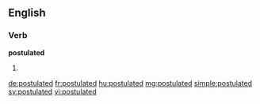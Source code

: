 ==English==

===Verb===
'''postulated'''

# {{past of|postulate}}

[[de:postulated]]
[[fr:postulated]]
[[hu:postulated]]
[[mg:postulated]]
[[simple:postulated]]
[[sv:postulated]]
[[vi:postulated]]